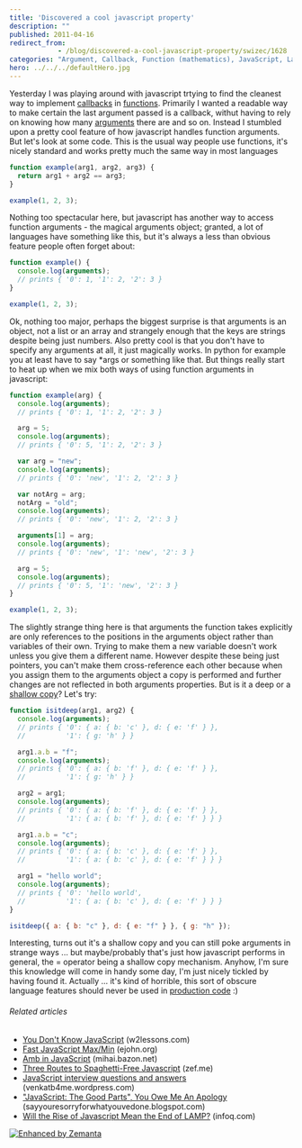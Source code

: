 ```yaml
---
title: 'Discovered a cool javascript property'
description: ""
published: 2011-04-16
redirect_from: 
            - /blog/discovered-a-cool-javascript-property/swizec/1628
categories: "Argument, Callback, Function (mathematics), JavaScript, Languages, Programming, Uncategorized"
hero: ../../../defaultHero.jpg
---
```

Yesterday I was playing around with javascript trtying to find the cleanest way to implement [callbacks](http://en.wikipedia.org/wiki/Callback_%28computer_programming%29 "Callback (computer programming)") in [functions](http://en.wikipedia.org/wiki/Function_%28mathematics%29 "Function (mathematics)"). Primarily I wanted a readable way to make certain the last argument passed is a callback, withut having to rely on knowing how many [arguments](http://en.wikipedia.org/wiki/Argument "Argument") there are and so on. Instead I stumbled upon a pretty cool feature of how javascript handles function arguments. But let&#x27;s look at some code. This is the usual way people use functions, it&#x27;s nicely standard and works pretty much the same way in most languages

```javascript
function example(arg1, arg2, arg3) {
  return arg1 + arg2 == arg3;
}

example(1, 2, 3);
```

Nothing too spectacular here, but javascript has another way to access function arguments - the magical arguments object; granted, a lot of languages have something like this, but it&#x27;s always a less than obvious feature people often forget about:

```javascript
function example() {
  console.log(arguments);
  // prints { '0': 1, '1': 2, '2': 3 }
}

example(1, 2, 3);
```

Ok, nothing too major, perhaps the biggest surprise is that arguments is an object, not a list or an array and strangely enough that the keys are strings despite being just numbers. Also pretty cool is that you don&#x27;t have to specify any arguments at all, it just magically works. In python for example you at least have to say \*args or something like that. But things really start to heat up when we mix both ways of using function arguments in javascript:

```javascript
function example(arg) {
  console.log(arguments);
  // prints { '0': 1, '1': 2, '2': 3 }

  arg = 5;
  console.log(arguments);
  // prints { '0': 5, '1': 2, '2': 3 }

  var arg = "new";
  console.log(arguments);
  // prints { '0': 'new', '1': 2, '2': 3 }

  var notArg = arg;
  notArg = "old";
  console.log(arguments);
  // prints { '0': 'new', '1': 2, '2': 3 }

  arguments[1] = arg;
  console.log(arguments);
  // prints { '0': 'new', '1': 'new', '2': 3 }

  arg = 5;
  console.log(arguments);
  // prints { '0': 5, '1': 'new', '2': 3 }
}

example(1, 2, 3);
```

The slightly strange thing here is that arguments the function takes explicitly are only references to the positions in the arguments object rather than variables of their own. Trying to make them a new variable doesn&#x27;t work unless you give them a different name. However despite these being just pointers, you can&#x27;t make them cross-reference each other because when you assign them to the arguments object a copy is performed and further changes are not reflected in both arguments properties. But is it a deep or a [shallow copy](http://en.wikipedia.org/wiki/Object_copy "Object copy")? Let&#x27;s try:

```javascript
function isitdeep(arg1, arg2) {
  console.log(arguments);
  // prints { '0': { a: { b: 'c' }, d: { e: 'f' } },
  //          '1': { g: 'h' } }

  arg1.a.b = "f";
  console.log(arguments);
  // prints { '0': { a: { b: 'f' }, d: { e: 'f' } },
  //          '1': { g: 'h' } }

  arg2 = arg1;
  console.log(arguments);
  // prints { '0': { a: { b: 'f' }, d: { e: 'f' } },
  //          '1': { a: { b: 'f' }, d: { e: 'f' } } }

  arg1.a.b = "c";
  console.log(arguments);
  // prints { '0': { a: { b: 'c' }, d: { e: 'f' } },
  //          '1': { a: { b: 'c' }, d: { e: 'f' } } }

  arg1 = "hello world";
  console.log(arguments);
  // prints { '0': 'hello world',
  //          '1': { a: { b: 'c' }, d: { e: 'f' } } }
}

isitdeep({ a: { b: "c" }, d: { e: "f" } }, { g: "h" });
```

Interesting, turns out it&#x27;s a shallow copy and you can still poke arguments in strange ways ... but maybe/probably that&#x27;s just how javascript performs in general, the = operator being a shallow copy mechanism. Anyhow, I&#x27;m sure this knowledge will come in handy some day, I&#x27;m just nicely tickled by having found it. Actually ... it&#x27;s kind of horrible, this sort of obscure language features should never be used in [production code](http://en.wikipedia.org/wiki/Motion_Picture_Production_Code "Motion Picture Production Code") :)

###### Related articles

- [You Don&#x27;t Know JavaScript](http://www.w2lessons.com/2011/04/you-dont-know-javascript.html) (w2lessons.com)
- [Fast JavaScript Max/Min](http://ejohn.org/blog/fast-javascript-maxmin/) (ejohn.org)
- [Amb in JavaScript](http://mihai.bazon.net/blog/amb-in-javascript) (mihai.bazon.net)
- [Three Routes to Spaghetti-Free Javascript](http://zef.me/3715/three-routes-to-spaghetti-free-javascript) (zef.me)
- [JavaScript interview questions and answers](http://venkatb4me.wordpress.com/2011/03/23/javascript-interview-questions-and-answers/) (venkatb4me.wordpress.com)
- [&quot;JavaScript: The Good Parts&quot;, You Owe Me An Apology](http://sayyouresorryforwhatyouvedone.blogspot.com/2011/04/douglas-crockford-for-javascript-good.html) (sayyouresorryforwhatyouvedone.blogspot.com)
- [Will the Rise of Javascript Mean the End of LAMP?](http://www.infoq.com/news/2011/04/javascript-lamp) (infoq.com)

[![Enhanced by Zemanta](http://img.zemanta.com/zemified_e.png?x-id=1f7fa21d-b33c-4405-9a6f-c5c9e51030ef)](http://www.zemanta.com/ "Enhanced by Zemanta")
